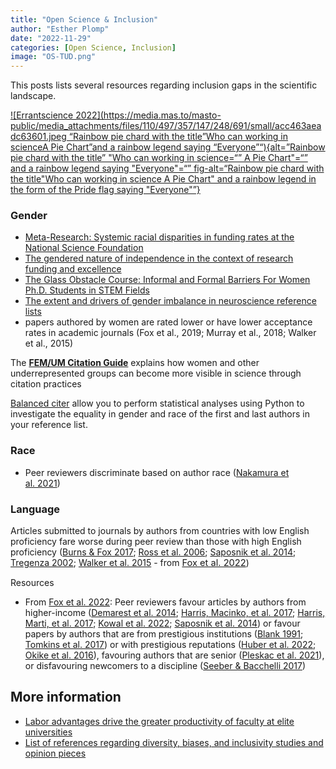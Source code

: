 ```yaml
---
title: "Open Science & Inclusion"
author: "Esther Plomp"
date: "2022-11-29"
categories: [Open Science, Inclusion]
image: "OS-TUD.png"
---
```


This posts lists several resources regarding inclusion gaps in the scientific landscape.

[![Errantscience 2022](https://media.mas.to/masto-public/media_attachments/files/110/497/357/147/248/691/small/acc463aeadc63601.jpeg "Rainbow pie chard with the title"Who can working in scienceA Pie Chart"and a rainbow legend saying "Everyone""){alt="Rainbow pie chard with the title" \"Who can working in science="" A Pie Chart\"="" and a rainbow legend saying \"Everyone\"="" fig-alt="Rainbow pie chard with the title\"Who can working in science A Pie Chart\" and a rainbow legend in the form of the Pride flag  saying \"Everyone\""}](https://mas.to/@errantscience/110497357181881613)

### Gender

-   [Meta-Research: Systemic racial disparities in funding rates at the National Science Foundation](https://doi.org/10.7554/eLife.83071)
-   [The gendered nature of independence in the context of research funding and excellence](https://doi.org/10.1007/s43545-022-00563-w)
-   [The Glass Obstacle Course: Informal and Formal Barriers For Women Ph.D. Students in STEM Fields](https://genderandset.open.ac.uk/index.php/genderandset/article/view/205)
-   [The extent and drivers of gender imbalance in neuroscience reference lists](https://doi.org/10.1038/s41593-020-0658-y)
-   papers authored by women are rated lower or have lower acceptance rates in academic journals (Fox et al., 2019; Murray et al., 2018; Walker et al., 2015)

The [**FEM/UM Citation Guide**](https://urldefense.com/v3/__https:/athenasangels.nl/index.php?option=com_acym&ctrl=fronturl&task=click&urlid=488&userid=2191&mailid=92__;!!PAKc-5URQlI!-Z7wHi2Bk7Ca7fpj2Q2ZB-t3G1A2LFDUKD1wHCFd4EF_emK8FnrWZYb9H3PeYVn4Q9NFCBXqqhTQmsnIrRoEsg$) explains how women and other underrepresented groups can become more visible in science through citation practices

[Balanced citer](https://github.com/mb3152/balanced_citer) allow you to perform statistical analyses using Python to investigate the equality in gender and race of the first and last authors in your reference list.

### Race

-   Peer reviewers discriminate based on author race ([Nakamura et al. 2021](https://doi.org/10.7554/%20eLife.71368))

### Language

Articles submitted to journals by authors from countries with low English proficiency fare worse during peer review than those with high English proficiency ([Burns & Fox 2017](https://doi.org/10.1007/s11192-017-2517-5); [Ross et al. 2006](https://doi.org/10.1001/jama.295.14.1675); [Saposnik et al. 2014](https://doi.org/10.1161/STROKEAHA.114.005413); [Tregenza 2002](https://doi.org/10.1016/S0169-5347(02)02545-4); [Walker et al. 2015](https://doi.org/10.12688/f1000research.6012.2) - from [Fox et al. 2022](https://doi.org/10.1111/1365-2435.14259){style="font-size: 11pt;"})

Resources

-   From [Fox et al. 2022](https://doi.org/10.1111/1365-2435.14259): Peer reviewers favour articles by authors from higher-income ([Demarest et al. 2014](https://doi.%20org/10.1007/s1119%202-014-%201354-%20z); [Harris, Macinko, et al. 2017](https://doi.org/10.1186/s12992-017-0304-y); [Harris, Marti, et al. 2017](https://doi.org/10.1377/hlthaff.2017.0773); [Kowal et al. 2022](https://doi.org/10.1007/s11192-021-04176-7); [Saposnik et al. 2014](https://doi.org/10.1161/STROKEAHA.114.005413)) or favour papers by authors that are from prestigious institutions ([Blank 1991](https://www.jstor.org/stable/2006906); [Tomkins et al. 2017](https://doi.org/10.1073/pnas.1707323114)) or with prestigious reputations ([Huber et al. 2022](https://doi.org/10.1073/pnas.2205779119); [Okike et al. 2016](https://doi.org/10.1001/jama.2016.11014)), favouring authors that are senior ([Pleskac et al. 2021](https://doi.org/10.31234/osf.io/q2tkw)), or disfavouring newcomers to a discipline ([Seeber & Bacchelli 2017](https://doi.org/10.1007/s11192-017-2264-7))

## More information

-   [Labor advantages drive the greater productivity of faculty at elite universities](https://doi.org/10.1126/sciadv.abq7056)
-   [List of references regarding diversity, biases, and inclusivity studies and opinion pieces](https://www.winrepo.org/publications/)
